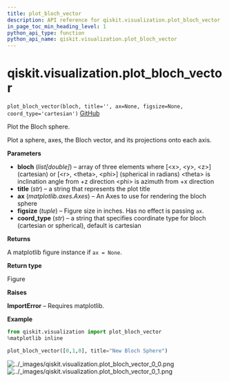 ```yaml
---
title: plot_bloch_vector
description: API reference for qiskit.visualization.plot_bloch_vector
in_page_toc_min_heading_level: 1
python_api_type: function
python_api_name: qiskit.visualization.plot_bloch_vector
---
```


<span id="qiskit-visualization-plot-bloch-vector" />

# qiskit.visualization.plot\_bloch\_vector

<span id="qiskit.visualization.plot_bloch_vector" />

`plot_bloch_vector(bloch, title='', ax=None, figsize=None, coord_type='cartesian')` [GitHub](https://github.com/qiskit/qiskit/tree/stable/0.16/qiskit/visualization/state_visualization.py "view source code")

Plot the Bloch sphere.

Plot a sphere, axes, the Bloch vector, and its projections onto each axis.

**Parameters**

*   **bloch** (*list\[double]*) – array of three elements where \[\<x>, \<y>, \<z>] (cartesian) or \[\<r>, \<theta>, \<phi>] (spherical in radians) \<theta> is inclination angle from +z direction \<phi> is azimuth from +x direction
*   **title** (*str*) – a string that represents the plot title
*   **ax** (*matplotlib.axes.Axes*) – An Axes to use for rendering the bloch sphere
*   **figsize** (*tuple*) – Figure size in inches. Has no effect is passing `ax`.
*   **coord\_type** (*str*) – a string that specifies coordinate type for bloch (cartesian or spherical), default is cartesian

**Returns**

A matplotlib figure instance if `ax = None`.

**Return type**

Figure

**Raises**

**ImportError** – Requires matplotlib.

**Example**

```python
from qiskit.visualization import plot_bloch_vector
%matplotlib inline

plot_bloch_vector([0,1,0], title="New Bloch Sphere")
```

![../\_images/qiskit.visualization.plot\_bloch\_vector\_0\_0.png](/images/api/qiskit/0.24/qiskit.visualization.plot_bloch_vector_0_0.png) ![../\_images/qiskit.visualization.plot\_bloch\_vector\_0\_1.png](/images/api/qiskit/0.24/qiskit.visualization.plot_bloch_vector_0_1.png)

